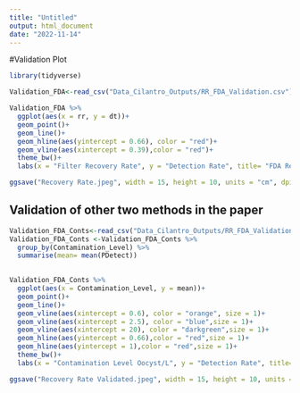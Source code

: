 ```yaml
---
title: "Untitled"
output: html_document
date: "2022-11-14"
---
```


#Validation Plot

```r
library(tidyverse)
```

```r
Validation_FDA<-read_csv("Data_Cilantro_Outputs/RR_FDA_Validation.csv")
```

```r
Validation_FDA %>% 
  ggplot(aes(x = rr, y = dt))+
  geom_point()+
  geom_line()+
  geom_hline(aes(yintercept = 0.66), color = "red")+
  geom_vline(aes(xintercept = 0.39),color = "red")+
  theme_bw()+
  labs(x = "Filter Recovery Rate", y = "Detection Rate", title= "FDA Recovery Rate Validation 6 Oocyst/10L")

ggsave("Recovery Rate.jpeg", width = 15, height = 10, units = "cm", dpi = 600)

```
## Validation of other two methods in the paper

```r
Validation_FDA_Conts<-read_csv("Data_Cilantro_Outputs/RR_FDA_Validation_Conts.csv")
Validation_FDA_Conts <-Validation_FDA_Conts %>% 
  group_by(Contamination_Level) %>% 
  summarise(mean= mean(PDetect))
  

```


```r

Validation_FDA_Conts %>% 
  ggplot(aes(x = Contamination_Level, y = mean))+
  geom_point()+
  geom_line()+
  geom_vline(aes(xintercept = 0.6), color = "orange", size = 1)+
  geom_vline(aes(xintercept = 2.5), color = "blue",size = 1)+
  geom_vline(aes(xintercept = 20), color = "darkgreen",size = 1)+
  geom_hline(aes(yintercept = 0.66),color = "red",size = 1)+
  geom_hline(aes(yintercept = 1),color = "red",size = 1)+
  theme_bw()+
  labs(x = "Contamination Level Oocyst/L", y = "Detection Rate", title= "Detection rate validation")

ggsave("Recovery Rate Validated.jpeg", width = 15, height = 10, units = "cm", dpi = 600)


```

